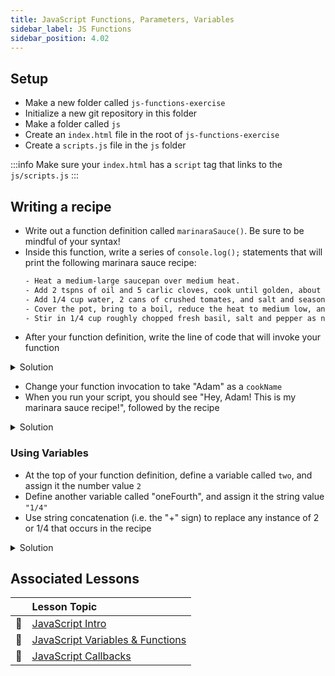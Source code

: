 ```yaml
---
title: JavaScript Functions, Parameters, Variables
sidebar_label: JS Functions
sidebar_position: 4.02
---
```



## Setup

- Make a new folder called `js-functions-exercise`
- Initialize a new git repository in this folder
- Make a folder called `js`
- Create an `index.html` file in the root of `js-functions-exercise`
- Create a `scripts.js` file in the `js` folder

:::info
Make sure your `index.html` has a `script` tag that links to the `js/scripts.js`
:::


## Writing a recipe

- Write out a function definition called `marinaraSauce()`. Be sure to be mindful of your syntax!
- Inside this function, write a series of `console.log();` statements that will print the following marinara sauce recipe:
    ```sh
    - Heat a medium-large saucepan over medium heat.
    - Add 2 tspns of oil and 5 carlic cloves, cook until golden, about 2 minutes
    - Add 1/4 cup water, 2 cans of crushed tomates, and salt and season with black pepper to taste.
    - Cover the pot, bring to a boil, reduce the heat to medium low, and simmer until the sauce is heated, about 10 minutes
    - Stir in 1/4 cup roughly chopped fresh basil, salt and pepper as needed.
    ```
- After your function definition, write the line of code that will invoke your function

<details>
<summary>Solution</summary>
```js
// Define the marinaraSauce() function
function marinaraSauce() {
    console.log("- Heat a medium-large saucepan over medium heat.");
    console.log();
    console.log("- Add 2 tspns of oil and 5 carlic cloves, cook until golden, about 2 minutes");
    console.log();
    console.log("- Add 1/4 cup water, 2 cans of crushed tomates, and salt and season with black pepper to taste.");
    console.log();
    console.log("- Cover the pot, bring to a boil, reduce the heat to medium low, and simmer until the sauce is heated, about 10 minutes");
    console.log();
    console.log("- Stir in 1/4 cup roughly chopped fresh basil, salt and pepper as needed.");
}

// Call the marinaraSauce() function
marinaraSauce();
```
</details>

### Using Parameters

- In your function definition, change `marinaraSauce()` to take one parameter called `cookName`.
- Use `cookName` to print "Hey, cookName! This is my marinara sauce recipe!" before the recipe.

<details>
<summary>Solution</summary>

You can concatenate strings and variables using the `+` operator:

```js
// Define the marinaraSauce() function
function marinaraSauce(cookName) {
    console.log("Hey, " + cookName + "! This is my marinara sauce recipe!");
    console.log("- Heat a medium-large saucepan over medium heat.");
    console.log();
    console.log("- Add 2 tspns of oil and 5 carlic cloves, cook until golden, about 2 minutes");
    console.log();
    console.log("- Add 1/4 cup water, 2 cans of crushed tomates, and salt and season with black pepper to taste.");
    console.log();
    console.log("- Cover the pot, bring to a boil, reduce the heat to medium low, and simmer until the sauce is heated, about 10 minutes");
    console.log();
    console.log("- Stir in 1/4 cup roughly chopped fresh basil, salt and pepper as needed.");
}

// Call the marinaraSauce() function
marinaraSauce();
```
---
This version uses the [Template literal syntax](https://developer.mozilla.org/en-US/docs/Web/JavaScript/Reference/Template_literals)

```js
// Define the marinaraSauce() function
function marinaraSauce(cookName) {
    console.log(`Hey, ${cookName}! This is my marinara sauce recipe!`);
    console.log("- Heat a medium-large saucepan over medium heat.");
    console.log();
    console.log("- Add 2 tspns of oil and 5 carlic cloves, cook until golden, about 2 minutes");
    console.log();
    console.log("- Add 1/4 cup water, 2 cans of crushed tomates, and salt and season with black pepper to taste.");
    console.log();
    console.log("- Cover the pot, bring to a boil, reduce the heat to medium low, and simmer until the sauce is heated, about 10 minutes");
    console.log();
    console.log("- Stir in 1/4 cup roughly chopped fresh basil, salt and pepper as needed.");
}

// Call the marinaraSauce() function
marinaraSauce();
```
</details>


- Change your function invocation to take "Adam" as a `cookName`
- When you run your script, you should see  "Hey, Adam! This is my marinara sauce recipe!", followed by the recipe

<details>
<summary>Solution</summary>

```js
// Define the marinaraSauce() function
function marinaraSauce(cookName) {
    console.log("Hey, " + cookName + "! This is my marinara sauce recipe!");
    console.log("- Heat a medium-large saucepan over medium heat.");
    console.log();
    console.log("- Add 2 tspns of oil and 5 carlic cloves, cook until golden, about 2 minutes");
    console.log();
    console.log("- Add 1/4 cup water, 2 cans of crushed tomates, and salt and season with black pepper to taste.");
    console.log();
    console.log("- Cover the pot, bring to a boil, reduce the heat to medium low, and simmer until the sauce is heated, about 10 minutes");
    console.log();
    console.log("- Stir in 1/4 cup roughly chopped fresh basil, salt and pepper as needed.");
}

// Call the marinaraSauce() function
marinaraSauce("Adam");
```
</details>


### Using Variables

- At the top of your function definition, define a variable called `two`, and assign it the number value `2`
- Define another variable called "oneFourth", and assign it the string value `"1/4"`
- Use string concatenation (i.e. the "+" sign) to replace any instance of 2 or 1/4 that occurs in the recipe

<details>
<summary>Solution</summary>
```js
// Define the marinaraSauce() function
function marinaraSauce(cookName) {
    var two = 2;
    var oneFourth = "1/4";
    console.log("Hey, " + cookName + "! This is my marinara sauce recipe!");
    console.log("- Heat a medium-large saucepan over medium heat.");
    console.log();
    console.log("- Add " + two + " tspns of oil and 5 carlic cloves, cook until golden, about " + two + " minutes");
    console.log();
    console.log("- Add " + oneFourth + " cup water, " + two + " cans of crushed tomates, and salt and season with black pepper to taste.");
    console.log();
    console.log("- Cover the pot, bring to a boil, reduce the heat to medium low, and simmer until the sauce is heated, about 10 minutes");
    console.log();
    console.log("- Stir in " + oneFourth + " cup roughly chopped fresh basil, salt and pepper as needed.");
}

// Call the marinaraSauce() function
marinaraSauce("Adam");
```
</details>

### Use a callback

- Add a _new_ function called `cook()`.  Have it accept a parameter called `cookName`, and then callback to `marinaSauce()` passing the `cookName` value from `cook` into `marinaraSauce`.

<details>
<summary>Solution</summary>
```js
// Define the marinaraSauce() function
function marinaraSauce(cookName) {
    var two = 2;
    var oneFourth = "1/4";
    console.log("Hey, " + cookName + "! This is my marinara sauce recipe!");
    console.log("- Heat a medium-large saucepan over medium heat.");
    console.log();
    console.log("- Add " + two + " tspns of oil and 5 carlic cloves, cook until golden, about " + two + " minutes");
    console.log();
    console.log("- Add " + oneFourth + " cup water, " + two + " cans of crushed tomates, and salt and season with black pepper to taste.");
    console.log();
    console.log("- Cover the pot, bring to a boil, reduce the heat to medium low, and simmer until the sauce is heated, about 10 minutes");
    console.log();
    console.log("- Stir in " + oneFourth + " cup roughly chopped fresh basil, salt and pepper as needed.");
}

function cook(cookName) {
    marinaraSauce(cookName);
}

cook('Adam');
```
</details>


## Associated Lessons

|        | Lesson Topic |
|--------|:------------------------|
| :memo: |[JavaScript Intro](/docs/lessons/solving-problems-using-code-js/javascript-intro/)|
| :memo: |[JavaScript Variables & Functions](/docs/lessons/solving-problems-using-code-js/variables-functions/)|
| :memo: | [JavaScript Callbacks](/docs/lessons/solving-problems-using-code-js/callbacks) |

